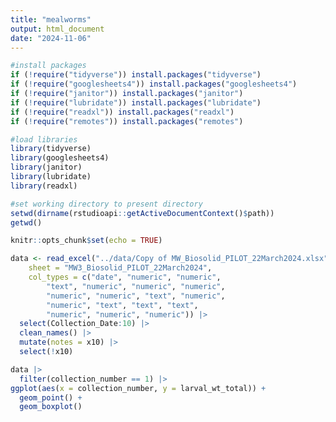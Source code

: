 ```yaml
---
title: "mealworms"
output: html_document
date: "2024-11-06"
---
```


```r
#install packages
if (!require("tidyverse")) install.packages("tidyverse")
if (!require("googlesheets4")) install.packages("googlesheets4")
if (!require("janitor")) install.packages("janitor")
if (!require("lubridate")) install.packages("lubridate")
if (!require("readxl")) install.packages("readxl")
if (!require("remotes")) install.packages("remotes")

#load libraries
library(tidyverse)
library(googlesheets4)
library(janitor)
library(lubridate)
library(readxl)

#set working directory to present directory
setwd(dirname(rstudioapi::getActiveDocumentContext()$path))
getwd()

knitr::opts_chunk$set(echo = TRUE)
```
```r
data <- read_excel("../data/Copy of MW_Biosolid_PILOT_22March2024.xlsx", 
    sheet = "MW3_Biosolid_PILOT_22March2024", 
    col_types = c("date", "numeric", "numeric", 
        "text", "numeric", "numeric", "numeric", 
        "numeric", "numeric", "text", "numeric", 
        "numeric", "text", "text", "text", 
        "numeric", "numeric", "numeric")) |>
  select(Collection_Date:10) |>
  clean_names() |>
  mutate(notes = x10) |>
  select(!x10) 
```
```r
data |>
  filter(collection_number == 1) |>
ggplot(aes(x = collection_number, y = larval_wt_total)) +
  geom_point() +
  geom_boxplot()

```


